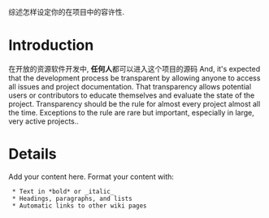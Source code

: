 综述怎样设定你的在项目中的容许性.

= Introduction =

在开放的资源软件开发中, '''任何人'''都可以进入这个项目的源码  And, it's expected that the development process be
transparent by allowing anyone to access all issues and project
documentation.  That transparency allows potential users or
contributors to educate themselves and evaluate the state of the
project.  Transparency should be the rule for almost every project
almost all the time.  Exceptions to the rule are rare but important,
especially in large, very active projects..


= Details =

Add your content here.  Format your content with:
  * Text in *bold* or _italic_
  * Headings, paragraphs, and lists
  * Automatic links to other wiki pages